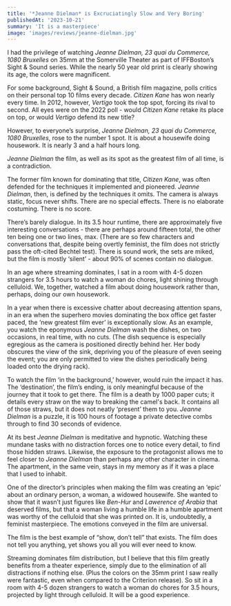 ```yaml
---
title: '*Jeanne Dielman* is Excruciatingly Slow and Very Boring'
publishedAt: '2023-10-21'
summary: 'It is a masterpiece'
image: 'images/reviews/jeanne-dielman.jpg'
---
```


I had the privilege of watching *Jeanne Dielman, 23 quai du Commerce, 1080 Bruxelles* on 35mm at the Somerville Theater as part of IFFBoston’s Sight & Sound series.  While the nearly 50 year old print is clearly showing its age, the colors were magnificent.

For some background, Sight & Sound, a British film magazine, polls critics on their personal top 10 films every decade.  *Citizen Kane* has won nearly every time.  In 2012, however, *Vertigo* took the top spot, forcing its rival to second.  All eyes were on the 2022 poll - would *Citizen Kane* retake its place on top, or would *Vertigo* defend its new title?

However, to everyone’s surprise, *Jeanne Dielman, 23 quai du Commerce, 1080 Bruxelles*, rose to the number 1 spot.  It is about a housewife doing housework.  It is nearly 3 and a half hours long.

*Jeanne Dielman* the film, as well as its spot as the greatest film of all time, is a contradiction.

The former film known for dominating that title, *Citizen Kane*, was often defended for the techniques it implemented and pioneered.  *Jeanne Dielman*, then, is defined by the techniques it omits.  The camera is always static, focus never shifts.  There are no special effects.  There is no elaborate costuming.  There is no score.  

There’s barely dialogue.  In its 3.5 hour runtime, there are approximately five interesting conversations - there are perhaps around fifteen total, the other ten being one or two lines, max.  (There are so few characters and conversations that, despite being overtly feminist, the film does not strictly pass the oft-cited Bechtel test).  There is sound work, the sets are miked, but the film is mostly ‘silent’ - about 90% of scenes contain no dialogue.

In an age where streaming dominates, I sat in a room with 4-5 dozen strangers for 3.5 hours to watch a woman do chores, light shining through celluloid.  We, together, watched a film about doing housework rather than, perhaps, doing our own housework.

In a year when there is excessive chatter about decreasing attention spans, in an era when the superhero movies dominating the box office get faster paced, the ‘new greatest film ever’ is exceptionally slow.  As an example, you watch the eponymous *Jeanne Dielman* wash the dishes, on two occasions, in real time, with no cuts.  (The dish sequence is especially egregious as the camera is positioned directly behind her.  Her body obscures the view of the sink, depriving you of the pleasure of even seeing the event; you are only permitted to view the dishes periodically being loaded onto the drying rack).

To watch the film ‘in the background,’ however, would ruin the impact it has.  The ‘destination’, the film’s ending, is only meaningful because of the journey that it took to get there.  The film is a death by 1000 paper cuts; it details every straw on the way to breaking the camel's back.  It contains all of those straws, but it does not neatly ‘present’ them to you.  *Jeanne Dielman* is a puzzle, it is 100 hours of footage a private detective combs through to find 30 seconds of evidence.

At its best *Jeanne Dielman* is meditative and hypnotic.  Watching these mundane tasks with no distraction forces one to notice every detail, to find those hidden straws.  Likewise, the exposure to the protagonist allows me to feel closer to *Jeanne Dielman* than perhaps any other character in cinema.  The apartment, in the same vein, stays in my memory as if it was a place that I used to inhabit.

One of the director’s principles when making the film was creating an ‘epic’ about an ordinary person, a woman, a widowed housewife. She wanted to show that it wasn’t just figures like *Ben-Hur* and *Lawerence of Arabia* that deserved films, but that a woman living a humble life in a humble apartment was worthy of the celluloid that she was printed on.  It is, undoubtedly, a feminist masterpiece.  The emotions conveyed in the film are universal.

The film is the best example of “show, don’t tell” that exists.  The film does not tell you anything, yet shows you all you will ever need to know.

Streaming dominates film distribution, but I believe that this film greatly benefits from a theater experience, simply due to the elimination of all distractions if nothing else. (Plus the colors on the 35mm print I saw really were fantastic, even when compared to the Criterion release).  So sit in a room with 4-5 dozen strangers to watch a woman do chores for 3.5 hours, projected by light through celluloid.  It will be a good experience.
